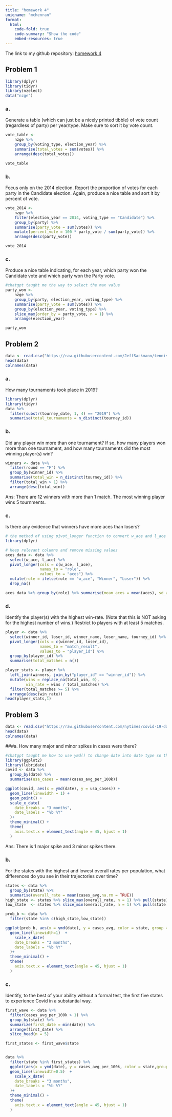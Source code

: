 ```yaml
---
title: "homework 4"
uniqname: "mchenran"
format: 
  html:   
    code-fold: true
    code-summary: "Show the code"
    embed-resources: true
---
```


The link to my github repository: [homework 4](https://github.com/snuuym/stats506/tree/main/homework%204)

## Problem 1
```r
library(dplyr)
library(tidyr)
library(nzelect)
data("nzge")
```
### a.  
Generate a table (which can just be a nicely printed tibble) of vote count (regardless of party) per year/type. Make sure to sort it by vote count.
```r
vote_table <- 
    nzge %>%
    group_by(voting_type, election_year) %>%
    summarise(total_votes = sum(votes)) %>%
    arrange(desc(total_votes))

vote_table
```
### b. 
Focus only on the 2014 election. Report the proportion of votes for each party in the Candidate election. Again, produce a nice table and sort it by percent of vote.
```r
vote_2014 <- 
    nzge %>%
    filter(election_year == 2014, voting_type == "Candidate") %>%
    group_by(party) %>%
    summarise(party_vote = sum(votes)) %>%
    mutate(percent_vote = 100 * party_vote / sum(party_vote)) %>%
    arrange(desc(party_vote))

vote_2014
```
### c.  
Produce a nice table indicating, for each year, which party won the Candidate vote and which party won the Party vote.
```r
#chatgpt taught me the way to select the max value
party_won <- 
    nzge %>%
    group_by(party, election_year, voting_type) %>%
    summarise(party_vote = sum(votes)) %>%
    group_by(election_year, voting_type) %>%
    slice_max(order_by = party_vote, n = 1) %>%
    arrange(election_year)

party_won
```
## Problem 2
```r
data <- read.csv("https://raw.githubusercontent.com/JeffSackmann/tennis_atp/refs/heads/master/atp_matches_2019.csv")
head(data)
colnames(data)
```
### a.  
How many tournaments took place in 2019?
```r
library(dplyr)
library(tidyr)
data %>% 
  filter(substr(tourney_date, 1, 4) == "2019") %>% 
  summarise(total_tournaments = n_distinct(tourney_id))
```

### b.  
Did any player win more than one tournament? If so, how many players won more than one tournament, and how many tournaments did the most winning player(s) win?
```r
winners <- data %>% 
  filter(round == "F") %>%
  group_by(winner_id) %>%
  summarise(total_win = n_distinct(tourney_id)) %>%
  filter(total_win > 1) %>%
  arrange(desc(total_win))
```
Ans: There are 12 winners with more than 1 match. The most winning player wins 5 tournments.

### c.  
Is there any evidence that winners have more aces than losers?
```r
# the method of using pivot_longer function to convert w_ace and l_ace to "Winner" and "Loser" in a new column "role"
library(dplyr)

# Keep relevant columns and remove missing values
aces_data <- data %>%
  select(w_ace, l_ace) %>%
  pivot_longer(cols = c(w_ace, l_ace),
               names_to = "role",
               values_to = "aces") %>%
  mutate(role = ifelse(role == "w_ace", "Winner", "Loser")) %>%
  drop_na()

aces_data %>% group_by(role) %>% summarise(mean_aces = mean(aces), sd_aces = sd(aces))
```

### d.  
Identify the player(s) with the highest win-rate. (Note that this is NOT asking for the highest number of wins.) Restrict to players with at least 5 matches.

```r
player <- data %>%
  select(winner_id, loser_id, winner_name, loser_name, tourney_id) %>%
  pivot_longer(cols = c(winner_id, loser_id),
               names_to = "match_result",
               values_to = "player_id") %>%
  group_by(player_id) %>%
  summarise(total_matches = n())

player_stats <- player %>%
  left_join(winners, join_by("player_id" == "winner_id")) %>%
  mutate(wins = replace_na(total_win, 0),
         win_rate = wins / total_matches) %>%
  filter(total_matches >= 5) %>%
  arrange(desc(win_rate))
head(player_stats,1)
```

## Problem 3
```r
data <- read.csv("https://raw.githubusercontent.com/nytimes/covid-19-data/refs/heads/master/rolling-averages/us-states.csv")
head(data)
colnames(data)
```
###a. 
How many major and minor spikes in cases were there?
```r
#chatgpt taught me how to use ymd() to change date into date type so that it can be further manipulated.
library(ggplot2)
library(lubridate)
covid <- data %>% 
  group_by(date) %>%
  summarise(usa_cases = mean(cases_avg_per_100k))

ggplot(covid, aes(x = ymd(date), y = usa_cases)) + 
  geom_line(linewidth = 1) +
  geom_point() +
  scale_x_date(
    date_breaks = "3 months",
    date_labels = "%b %Y"
  )+
  theme_minimal() +
  theme(
    axis.text.x = element_text(angle = 45, hjust = 1)
  )
```
Ans: There is 1 major spike and 3 minor spikes there.

### b. 
For the states with the highest and lowest overall rates per population, what differences do you see in their trajectories over time?
```r
states <- data %>% 
  group_by(state) %>%
  summarise(overall_rate = mean(cases_avg,na.rm = TRUE))
high_state <- states %>% slice_max(overall_rate, n = 1) %>% pull(state)
low_state  <- states %>% slice_min(overall_rate, n = 1) %>% pull(state)

prob_b <- data %>% 
  filter(state %in% c(high_state,low_state))

ggplot(prob_b, aes(x = ymd(date), y = cases_avg, color = state, group = state)) + 
  geom_line(linewidth=1)  +
    scale_x_date(
    date_breaks = "3 months",
    date_labels = "%b %Y"
  )+
  theme_minimal() +
  theme(
    axis.text.x = element_text(angle = 45, hjust = 1)
  )
```

### c. 
Identify, to the best of your ability without a formal test, the first five states to experience Covid in a substantial way.
```r
first_wave <- data %>%
  filter(cases_avg_per_100k > 1) %>%
  group_by(state) %>%
  summarize(first_date = min(date)) %>%
  arrange(first_date) %>%
  slice_head(n = 5)

first_states <- first_wave$state


data %>%
  filter(state %in% first_states) %>%
  ggplot(aes(x = ymd(date), y = cases_avg_per_100k, color = state,group = state)) +
  geom_line(linewidth=0.5)  +
    scale_x_date(
    date_breaks = "3 months",
    date_labels = "%b %Y"
  )+
  theme_minimal() +
  theme(
    axis.text.x = element_text(angle = 45, hjust = 1)
  )

```










